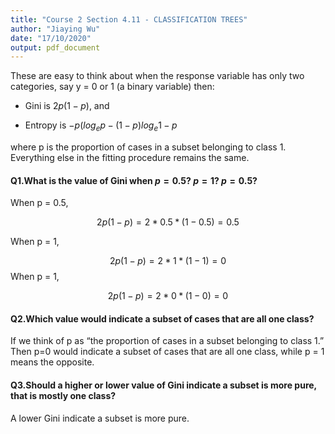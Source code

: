 ```yaml
---
title: "Course 2 Section 4.11 - CLASSIFICATION TREES"
author: "Jiaying Wu"
date: "17/10/2020"
output: pdf_document
---
```


These are easy to think about when the response variable has only two categories, say y = 0 or 1 (a binary variable) then:

- Gini is $2p(1-p)$, and

- Entropy is $-p(log_{e}{p} - (1 - p)log_{e}{1 - p}$

where p is the proportion of cases in a subset belonging to class 1. Everything else in the fitting procedure remains the same.

#### Q1.What is the value of Gini when $p = 0.5$? $p = 1$? $p = 0.5$?

When p = 0.5,

$$
2p(1-p) = 2*0.5*(1-0.5) = 0.5
$$

When p = 1,

$$
2p(1-p) = 2*1*(1-1) = 0
$$
When p = 1,

$$
2p(1-p) = 2*0*(1-0) = 0
$$

#### Q2.Which value would indicate a subset of cases that are all one class?

If we think of p as "the proportion of cases in a subset belonging to class 1." Then p=0 would indicate a subset of cases that are all one class, while p = 1 means the opposite.

#### Q3.Should a higher or lower value of Gini indicate a subset is more pure, that is mostly one class?

A lower Gini indicate a subset is more pure.

